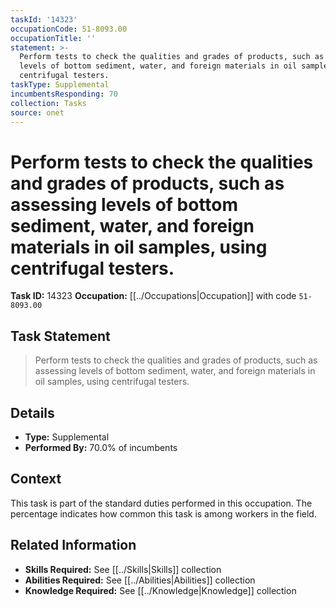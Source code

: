 ```yaml
---
taskId: '14323'
occupationCode: 51-8093.00
occupationTitle: ''
statement: >-
  Perform tests to check the qualities and grades of products, such as assessing
  levels of bottom sediment, water, and foreign materials in oil samples, using
  centrifugal testers.
taskType: Supplemental
incumbentsResponding: 70
collection: Tasks
source: onet
---
```

# Perform tests to check the qualities and grades of products, such as assessing levels of bottom sediment, water, and foreign materials in oil samples, using centrifugal testers.

**Task ID:** 14323
**Occupation:** [[../Occupations|Occupation]] with code `51-8093.00`

## Task Statement

> Perform tests to check the qualities and grades of products, such as assessing levels of bottom sediment, water, and foreign materials in oil samples, using centrifugal testers.

## Details

- **Type:** Supplemental
- **Performed By:** 70.0% of incumbents

## Context

This task is part of the standard duties performed in this occupation. The percentage indicates how common this task is among workers in the field.

## Related Information

- **Skills Required:** See [[../Skills|Skills]] collection
- **Abilities Required:** See [[../Abilities|Abilities]] collection
- **Knowledge Required:** See [[../Knowledge|Knowledge]] collection
